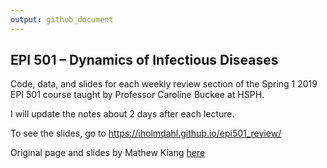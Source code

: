 ```yaml
---
output: github_document
---
```


## EPI 501 -- Dynamics of Infectious Diseases

Code, data, and slides for each weekly review section of the Spring 1 2019 EPI 501 course taught by Professor Caroline Buckee at HSPH. 

I will update the notes about 2 days after each lecture. 

To see the slides, go to [https://iholmdahl.github.io/epi501_review/](https://iholmdahl.github.io/epi501_review/)

Original page and slides by Mathew Kiang [here](https://github.com/mkiang/epi501_review)